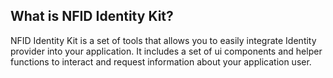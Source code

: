 ## What is NFID Identity Kit?

NFID Identity Kit is a set of tools that allows you to easily integrate Identity provider into your
application. It includes a set of ui components and helper functions to interact and request
information about your application user.
